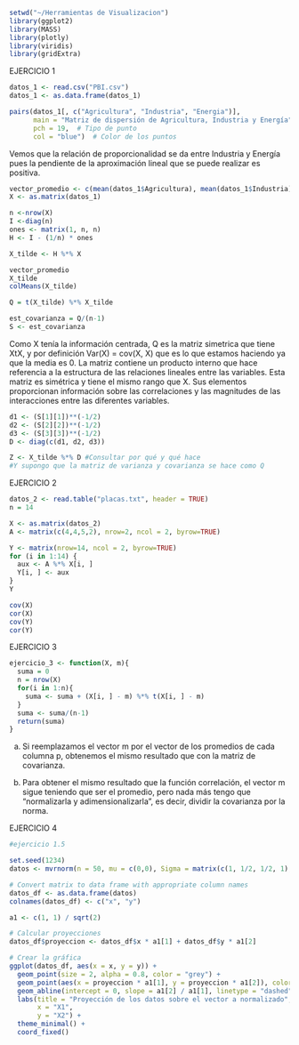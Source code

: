 

```r
setwd("~/Herramientas de Visualizacion")
library(ggplot2)
library(MASS)
library(plotly)
library(viridis)
library(gridExtra)
```

EJERCICIO 1

```r

datos_1 <- read.csv("PBI.csv")
datos_1 <- as.data.frame(datos_1)

pairs(datos_1[, c("Agricultura", "Industria", "Energia")],
      main = "Matriz de dispersión de Agricultura, Industria y Energía",
      pch = 19,  # Tipo de punto
      col = "blue")  # Color de los puntos

```

Vemos que la relación de proporcionalidad se da entre Industria y Energía pues la pendiente de la aproximación lineal que se puede
realizar es positiva.

```r

vector_promedio <- c(mean(datos_1$Agricultura), mean(datos_1$Industria), mean(datos_1$Energia))
X <- as.matrix(datos_1)

n <-nrow(X)
I <-diag(n)
ones <- matrix(1, n, n)
H <- I - (1/n) * ones

X_tilde <- H %*% X

vector_promedio
X_tilde
colMeans(X_tilde)
```

```r
Q = t(X_tilde) %*% X_tilde

est_covarianza = Q/(n-1) 
S <- est_covarianza

```
Como X tenía la información centrada, Q es la matriz simetrica que tiene XtX, y por definición Var(X) = cov(X, X) que es lo que estamos haciendo ya que la media es 0. La matriz contiene un producto interno que hace referencia a la estructura de las relaciones lineales entre las variables. Esta matriz es simétrica y tiene el mismo rango que X. Sus elementos proporcionan información sobre las correlaciones y las magnitudes de las interacciones entre las diferentes variables.


```r

d1 <- (S[1][1])**(-1/2)
d2 <- (S[2][2])**(-1/2)
d3 <- (S[3][3])**(-1/2)
D <- diag(c(d1, d2, d3))

Z <- X_tilde %*% D #Consultar por qué y qué hace
#Y supongo que la matriz de varianza y covarianza se hace como Q
```

EJERCICIO 2

```r

datos_2 <- read.table("placas.txt", header = TRUE)
n = 14

X <- as.matrix(datos_2)
A <- matrix(c(4,4,5,2), nrow=2, ncol = 2, byrow=TRUE)

Y <- matrix(nrow=14, ncol = 2, byrow=TRUE)
for (i in 1:14) {
  aux <- A %*% X[i, ]
  Y[i, ] <- aux
} 
Y
```
```r
cov(X)
cor(X)
cov(Y)
cor(Y)
```
EJERCICIO 3
```r

ejercicio_3 <- function(X, m){
  suma = 0
  n = nrow(X)
  for(i in 1:n){
    suma <- suma + (X[i, ] - m) %*% t(X[i, ] - m)
  }
  suma <- suma/(n-1)
  return(suma)
}

```

a) Si reemplazamos el vector m por el vector de los promedios de cada columna p, obtenemos el mismo resultado que con la matriz de covarianza.

b) Para obtener el mismo resultado que la función correlación, el vector m sigue teniendo que ser el promedio, pero nada más tengo que "normalizarla y adimensionalizarla", es decir, dividir la covarianza por la norma.

EJERCICIO 4




















```r
#ejercicio 1.5

set.seed(1234)
datos <- mvrnorm(n = 50, mu = c(0,0), Sigma = matrix(c(1, 1/2, 1/2, 1), nrow = 2, ncol = 2, byrow = TRUE))

# Convert matrix to data frame with appropriate column names
datos_df <- as.data.frame(datos)
colnames(datos_df) <- c("x", "y")

a1 <- c(1, 1) / sqrt(2)

# Calcular proyecciones
datos_df$proyeccion <- datos_df$x * a1[1] + datos_df$y * a1[2]

# Crear la gráfica
ggplot(datos_df, aes(x = x, y = y)) +
  geom_point(size = 2, alpha = 0.8, color = "grey") +
  geom_point(aes(x = proyeccion * a1[1], y = proyeccion * a1[2]), color = "red", size = 3) +
  geom_abline(intercept = 0, slope = a1[2] / a1[1], linetype = "dashed") +
  labs(title = "Proyección de los datos sobre el vector a normalizado",
       x = "X1",
       y = "X2") +
  theme_minimal() +
  coord_fixed()
```


